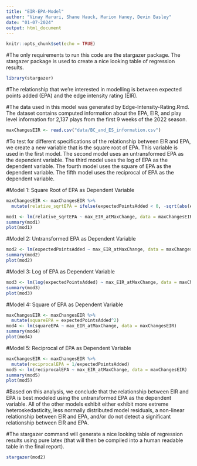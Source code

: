 ```yaml
---
title: "EIR-EPA-Model"
author: "Vinay Maruri, Shane Hauck, Marion Haney, Devin Basley"
date: "01-07-2024"
output: html_document
---
```


```r
knitr::opts_chunk$set(echo = TRUE)
```


#The only requirements to run this code are the stargazer package. The stargazer package is used to create a nice looking table of regression results.
```r
library(stargazer)
```

#The relationship that we're interested in modelling is between expected points added (EPA) and the edge intensity rating (EIR). 

#The data used in this model was generated by Edge-Intensity-Rating.Rmd. The dataset contains computed information about the EPA, EIR, and play level information for 2,137 plays from the first 9 weeks of the 2022 season. 

```r
maxChangesEIR <- read.csv("data/BC_and_ES_information.csv")
```

#To test for different specifications of the relationship between EIR and EPA, we create a new variable that is the square root of EPA. This variable is used in the first model. The second model uses an untransformed EPA as the dependent variable. The third model uses the log of EPA as the dependent variable. The fourth model uses the square of EPA as the dependent variable. The fifth model uses the reciprocal of EPA as the dependent variable.


#Model 1: Square Root of EPA as Dependent Variable

```r
maxChangesEIR <- maxChangesEIR %>%
  mutate(relative_sqrtEPA = ifelse(expectedPointsAdded < 0, -sqrt(abs(expectedPointsAdded)), sqrt(expectedPointsAdded)))

mod1 <- lm(relative_sqrtEPA ~ max_EIR_atMaxChange, data = maxChangesEIR)
summary(mod1)
plot(mod1)
```


#Model 2: Untransformed EPA as Dependent Variable
```r
mod2 <- lm(expectedPointsAdded ~ max_EIR_atMaxChange, data = maxChangesEIR)
summary(mod2)
plot(mod2)
```

#Model 3: Log of EPA as Dependent Variable
```r
mod3 <- lm(log(expectedPointsAdded) ~ max_EIR_atMaxChange, data = maxChangesEIR)
summary(mod3)
plot(mod3)
```

#Model 4: Square of EPA as Dependent Variable
```r
maxChangesEIR <- maxChangesEIR %>%
  mutate(squareEPA = expectedPointsAdded^2)
mod4 <- lm(squareEPA ~ max_EIR_atMaxChange, data = maxChangesEIR)
summary(mod4)
plot(mod4)
```

#Model 5: Reciprocal of EPA as Dependent Variable
```r
maxChangesEIR <- maxChangesEIR %>%
  mutate(reciprocalEPA = 1/expectedPointsAdded)
mod5 <- lm(reciprocalEPA ~ max_EIR_atMaxChange, data = maxChangesEIR)
summary(mod5)
plot(mod5)
```

#Based on this analysis, we conclude that the relationship between EIR and EPA is best modeled using the untransformed EPA as the dependent variable. All of the other models exhibit either exhibit more extreme heteroskedasticity, less normally distributed model residuals, a non-linear relationship between EIR and EPA, and/or do not detect a significant relationship between EIR and EPA.

#The stargazer command will generate a nice looking table of regression results using pure latex (that will then be compiled into a human readable table in the final report).

```r
stargazer(mod2)
```